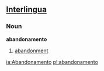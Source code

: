 ==[[Interlingua]]==
===Noun===
'''abandonamento'''

# [[abandonment]]

[[ia:Abandonamento]]
[[pl:abandonamento]]